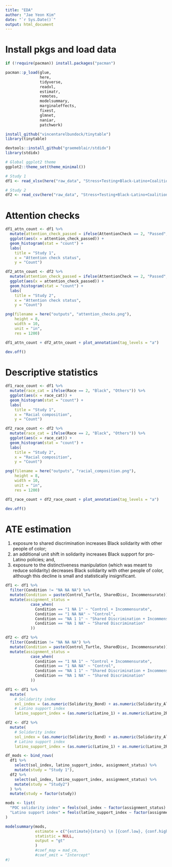 ```yaml
---
title: "EDA"
author: "Jae Yeon Kim"
date: "`r Sys.Date()`"
output: html_document
---
```


# Install pkgs and load data 

```r

if (!require(pacman)) install.packages("pacman")

pacman::p_load(glue, 
               here, 
               tidyverse,
               readxl,
               estimatr, 
               remotes,
               modelsummary,
               marginaleffects, 
               fixest, 
               glmnet, 
               naniar,
               patchwork)

install_github("vincentarelbundock/tinytable")
library(tinytable)

devtools::install_github("graemeblair/stdidx")
library(stdidx)

# Global ggplot2 theme
ggplot2::theme_set(theme_minimal())
```

```r
# Study 1 
df1 <- read_xlsx(here("raw_data", "Stress+Testing+Black-Latino+Coalition_December+8,+2023_18.48.xlsx"))[-c(1:2),] # skip the first two rows 

# Study 2
df2 <- read_csv(here("raw_data", "Stress+Testing+Black-Latino+Coalition+Replication_March+3,+2024_10.40.csv"))[-c(1:2),] # skip the first two rows 
```

# Attention checks

```r
df1_attn_count <- df1 %>%
  mutate(attention_check_passed = ifelse(AttentionCheck == 2, "Passed", "Failed")) %>%
  ggplot(aes(x = attention_check_passed)) + 
  geom_histogram(stat = "count") +
  labs(
    title = "Study 1",
    x = "Attention check status", 
    y = "Count")

df2_attn_count <- df2 %>%
  mutate(attention_check_passed = ifelse(AttentionCheck == 2, "Passed", "Failed")) %>%
  ggplot(aes(x = attention_check_passed)) + 
  geom_histogram(stat = "count") +
  labs(
    title = "Study 2",
    x = "Attention check status", 
    y = "Count")

png(filename = here("outputs", "attention_checks.png"),
    height = 8, 
    width = 10, 
    unit = "in", 
    res = 1200)

df1_attn_count + df2_attn_count + plot_annotation(tag_levels = "a")

dev.off()
```

# Descriptive statistics  

```r
df1_race_count <- df1 %>%
  mutate(race_cat = ifelse(Race == 2, "Black", "Others")) %>%
  ggplot(aes(x = race_cat)) + 
  geom_histogram(stat = "count") +
  labs(
    title = "Study 1",
    x = "Racial composition", 
    y = "Count")

df2_race_count <- df2 %>%
  mutate(race_cat = ifelse(Race == 2, "Black", "Others")) %>%
  ggplot(aes(x = race_cat)) + 
  geom_histogram(stat = "count") +
  labs(
    title = "Study 2",
    x = "Racial composition", 
    y = "Count")

png(filename = here("outputs", "racial_composition.png"),
    height = 8, 
    width = 10, 
    unit = "in", 
    res = 1200)

df1_race_count + df2_race_count + plot_annotation(tag_levels = "a")

dev.off()
```
# ATE estimation

1) exposure to shared discrimination increases Black solidarity with other people of color; 
2) an additional unit shift in solidarity increases Black support for pro-Latino policies; and,
3) exposure to the distinctiveness manipulation (which was meant to reduce solidarity) decreases Black solidarity with other people of color, although this decline is small and statistically insignificant. 

```r
df1 <- df1 %>%
  filter(Condition != "NA NA NA") %>%
  mutate(Condition = paste(Control_Turtle, SharedDisc, Incommensurate)) %>%
  mutate(assignment_status = 
           case_when(
             Condition == "1 NA 1" ~ "Control + Incommensurate",
             Condition == "1 NA NA" ~ "Control",
             Condition == "NA 1 1" ~ "Shared Discrimination + Incommensurate",
             Condition == "NA 1 NA" ~ "Shared Discrimination"
           ))

df2 <- df2 %>%
  filter(Condition != "NA NA NA") %>%
  mutate(Condition = paste(Control_Turtle, SharedDisc, Incommensurate)) %>%
  mutate(assignment_status = 
           case_when(
             Condition == "1 NA 1" ~ "Control + Incommensurate",
             Condition == "1 NA NA" ~ "Control",
             Condition == "NA 1 1" ~ "Shared Discrimination + Incommensurate",
             Condition == "NA 1 NA" ~ "Shared Discrimination"
           ))
```

```r
df1 <- df1 %>%
  mutate(
    # Solidarity index
    sol_index = (as.numeric(Solidarity_Bond) + as.numeric(Solidarity_Allies) + as.numeric(Solidariy_CFate))/3, 
    # Latino support index
    latino_support_index = (as.numeric(Latino_1) + as.numeric(Latino_2R) + as.numeric(Latino_3) + as.numeric(Latino_4))/4)

df2 <- df2 %>%
  mutate(
    # Solidarity index
    sol_index = (as.numeric(Solidarity_Bond) + as.numeric(Solidarity_Allies) + as.numeric(Solidariy_CFate))/3, 
    # Latino support index
    latino_support_index = (as.numeric(Latino_1) + as.numeric(Latino_2R) + as.numeric(Latino_3) + as.numeric(Latino_4))/4)
```

```r
df_mods <- bind_rows(
  df1 %>%
    select(sol_index, latino_support_index, assignment_status) %>%
    mutate(study = "Study 1"),
  df2 %>%
    select(sol_index, latino_support_index, assignment_status) %>%
    mutate(study = "Study2") 
  ) %>%
  mutate(study = factor(study))
```

```r
mods <- list(
  "POC solidarity index" = feols(sol_index ~ factor(assignment_status) | study, data = df_mods, vcov = "hetero"), 
  "Latino support index" = feols(latino_support_index ~ factor(assignment_status) | study, data = df_mods, vcov = "hetero")
)

modelsummary(mods,
             estimate = c("{estimate}{stars} \n [{conf.low}, {conf.high}] \n p = {p.value}"),
             statistic = NULL,
             output = "gt"
             )
             #coef_map = mad_cm,
             #coef_omit = "Intercept"
#)
```